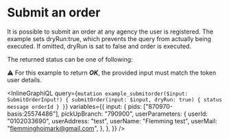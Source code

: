 # Submit an order

It is possible to submit an order at any agency the user is registered.
The example sets dryRun:true, which prevents the query from actually being executed.
If omitted, dryRun is sat to false and order is executed.

The returned status can be one of following:

<DescribeEnum name="SubmitOrderStatus" />

⚠️ For this example to return _**OK**_, the provided input must match the token user details.

<InlineGraphiQL
  query={`mutation example_submitorder($input: SubmitOrderInput!) {
            submitOrder(input: $input, dryRun: true) {
              status
              message
              orderId
            }
          }`}
  variables={{
    input: {
      pids: ["870970-basis:25574486"],
      pickUpBranch: "790900",
      userParameters: {
        userId: "0102033690",
        userAddress: "test",
        userName: "Flemming test",
        userMail: "flemminghoimark@gmail.com",
      },
    },
  }}
/>
